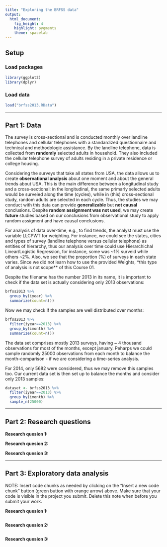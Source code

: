 ```yaml
---
title: "Exploring the BRFSS data"
output: 
  html_document: 
    fig_height: 4
    highlight: pygments
    theme: spacelab
---
```


## Setup

### Load packages

```r
library(ggplot2)
library(dplyr)
```

### Load data

```r
load("brfss2013.RData")
```

* * *



## Part 1: Data
<!-- 2 pt for correct reasoning for generabizability – Answer should discuss whether random sampling was used. Learners might discuss any reservations, those should be well justified. -->

<!-- 1 pt for correct reasoning for causality – Answer should discuss whether random assignment was used. -->

The survey is cross-sectional and is conducted monthly over landline telephones and cellular telephones with a standardized questionnaire and technical and methodologic assistance. By the landline telephone, data is collected from **randomly** selected adults in household. They also included the cellular telephone survey of adults residing in a private residence or college housing.

Considering the surveys that take all states from USA, the data allows us to create **observational analysis** about one moment and about the general trends about USA. This is the main difference between a longitudinal study and a cross-sectional: in the longitudinal, the same primarly selected adults would be surveied along the time (cycles), while in (this) cross-sectional study, random adults are selected in each cycle. Thus, the studies we may conduct with this data can provide **generalizable** but **not causal** conclusions. Despite **random assignment was not used**, we may create **future** studies based on our conclusions from observational study to apply random assigment and have causal conclusions.

For analysis of data over-time, e.g., to find trends, the analyst must use the variable LLCPWT for weighting. For instance, we could see the states, cities and types of survey (landline telephone versus cellular telephone) as entities of hierarchy, thus our analysis over time could use Hierarchichal Linear/Logistic Regression, for instance, some was ~1% surveid while others ~2%. Also, we see that the proportion (%) of surveys in each state varies. Since we did not learn how to use the provided Weights, *this type of analysis is not scope** of this Course 01.

Despite the filename has the number 2013 in its name, it is important to check if the data set is actually considering only 2013 observations:
```r
brfss2013 %>%
  group_by(iyear) %>%
  summarize(count=n())
```

Now we may check if the samples are well distributed over months:
```r
brfss2013 %>%
  filter(iyear==2013) %>%
  group_by(imonth) %>%
  summarize(count=n())
```
The data set comprises mostly 2013 surveys, having ~ 4 thousand observations for most of the months, except january. Peharps we could sample randomly 25000 observations from each month to balance the month-comparison - if we are considering a time-series analysis.

For 2014, only 5682 were considered, thus we may remove this samples too. Our current data set is then set up to balance the months and consider only 2013 samples:
```r
dataset <- brfss2013 %>%
  filter(iyear==2013) %>%
  group_by(imonth) %>%
  sample_n(25000)
```





* * *

## Part 2: Research questions

<!-- 3 pts for each research question (x 3) -->
<!--   Should be phrased in a non-causal way (1 pt) -->
<!--   Should be well defined / not vague (1 pt) -->
<!--   Is clear why this is of interest to the author / audience (1 pt) -->
<!-- 2 pts for at least two of the questions involving three variables -->

**Research quesion 1:**

**Research quesion 2:**

**Research quesion 3:**


* * *

## Part 3: Exploratory data analysis

<!-- 10 pts for each for each research question (x 3) -->
<!-- 3 pts for plots -->
<!--     Plots should address the research questions (1 pt) -->
<!--     Plots should be constructed correctly (1 pt) -->
<!--     Plots should be formatted well – size not too large, not too small, etc. (1 pt) -->
<!-- 3 pts for summary statistics -->
<!--     Summary statistics should address the research questions (1 pt) -->
<!--     Summary statistics should be calculated correctly (1 pt) -->
<!--     Summary statistics should be formatted well – not taking up pages and pages, etc. (1 pt) -->
<!-- 4 pts for narrative -->
<!--     Each plot and/or R output should be accompanied by a narrative (1 pt) -->
<!--     Narrative should interpret the visuals / R output correctly (2 pts) -->
<!--     Narrative should address the research question (1 pts) -->

NOTE: Insert code chunks as needed by clicking on the "Insert a new code chunk" 
button (green button with orange arrow) above. Make sure that your code is visible
in the project you submit. Delete this note when before you submit your work.

**Research quesion 1:**

```r

```



**Research quesion 2:**

```r

```



**Research quesion 3:**

```r

```

